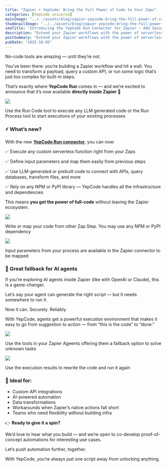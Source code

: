 ```yaml
---
title: "Zapier + YepCode: Bring the Full Power of Code to Your Zaps"
categories: [YepCode universe]
mainImage: "../../assets/blog/zapier-yepcode-bring-the-full-power-of-code-to-your-zaps/6847f7ada87a5604fb4c684f_yepcode-zapier.png"
thumbnailImage: "../../assets/blog/zapier-yepcode-bring-the-full-power-of-code-to-your-zaps/6847f7ada87a5604fb4c684f_yepcode-zapier.png"
seoTitle: "Introducing the YepCode Run Connector for Zapier – Add Secure Code Execution to Your Zaps"
description: "Extend your Zapier workflows with the power of serverless functions. The new YepCode connector lets you run custom code securely, using any NPM or PyPI library — all without managing infrastructure."
postSummary: "Extend your Zapier workflows with the power of serverless functions. The new YepCode connector lets you run custom code securely, using any NPM or PyPI library — all without managing infrastructure."
pubDate: "2025-10-05"
---
```


No-code tools are amazing — until they’re not.

You’ve been there: you’re building a Zapier workflow and hit a wall. You need to transform a payload, query a custom API, or run some logic that’s just too complex for built-in steps.

That’s exactly where **YepCode Run** comes in — and we’re excited to announce that it’s now available **directly inside Zapier** 🎉

![](../../assets/blog/zapier-yepcode-bring-the-full-power-of-code-to-your-zaps/6847f935b623126c060d8dc1_1.png)

Use the Run Code tool to execute any LLM generated code or the Run Process tool to start executions of your existing processes

### **⚡ What’s new?**

With the new [**YepCode Run connector**](https://zapier.com/apps/yepcode/integrations), you can now:

✅ Execute any custom serverless function right from your Zaps

✅ Define input parameters and map them easily from previous steps

✅ Use LLM-generated or prebuilt code to connect with APIs, query databases, transform files, and more

✅ Rely on any NPM or PyPI library — YepCode handles all the infrastructure and dependencies

This means **you get the power of full-code** without leaving the Zapier ecosystem.

![](../../assets/blog/zapier-yepcode-bring-the-full-power-of-code-to-your-zaps/6847f95e1e34ba2b8efe4c6c_2.png)

Write or map your code from other Zap Step. You may use any NPM or PyPI dependency

![](../../assets/blog/zapier-yepcode-bring-the-full-power-of-code-to-your-zaps/6847f985977199fb03169d92_3.png)

Input parameters from your process are available in the Zapier connector to be mapped

### **🤖 Great fallback for AI agents**

If you’re exploring AI agents inside Zapier (like with OpenAI or Claude), this is a game-changer.

Let’s say your agent can generate the right script — but it needs somewhere to run it.

Now it can. Securely. Reliably.

With YepCode, agents get a powerful execution environment that makes it easy to go from suggestion to action — from “this is the code” to “done.”

![](../../assets/blog/zapier-yepcode-bring-the-full-power-of-code-to-your-zaps/6847f96a0d1c99ed1c31ac65_5.png)

Use the tools in your Zapier Ageents offering them a fallback option to solve unknown tasks

![](../../assets/blog/zapier-yepcode-bring-the-full-power-of-code-to-your-zaps/6847f976ff82e1546b204d53_6.png)

Use the execution results to rewrite the code and run it again

### **🔧 Ideal for:**

-   Custom API integrations
-   AI-powered automation
-   Data transformations
-   Workarounds when Zapier’s native actions fall short
-   Teams who need flexibility without building infra

👉 **Ready to give it a spin?**

We’d love to hear what you build — and we’re open to co-develop proof-of-concept automations for interesting use cases.

Let’s push automation further, together.

With YepCode, you’re always just one script away from unlocking anything.

